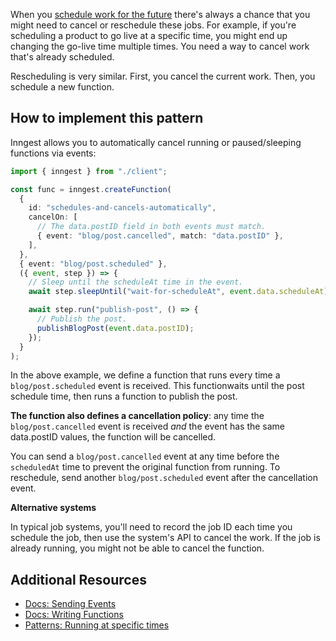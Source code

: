 When you [schedule work for the future](/patterns/running-at-specific-times) there's always a chance that you might need to cancel or reschedule these jobs.  For example, if you're scheduling a product to go live at a specific time, you might end up changing the go-live time multiple times. You need a way to cancel work that's already scheduled.

Rescheduling is very similar.  First, you cancel the current work.  Then, you schedule a new function.

## How to implement this pattern

Inngest allows you to automatically cancel running or paused/sleeping functions via events:

```typescript
import { inngest } from "./client";

const func = inngest.createFunction(
  {
    id: "schedules-and-cancels-automatically",
    cancelOn: [
      // The data.postID field in both events must match.
      { event: "blog/post.cancelled", match: "data.postID" },
    ],
  },
  { event: "blog/post.scheduled" },
  ({ event, step }) => {
    // Sleep until the scheduleAt time in the event.
    await step.sleepUntil("wait-for-scheduleAt", event.data.scheduleAt);

    await step.run("publish-post", () => {
      // Publish the post.
      publishBlogPost(event.data.postID);
    });
  }
);
```

In the above example, we define a function that runs every time a `blog/post.scheduled` event is received.  This functionwaits until the post schedule time, then runs a function to publish the post.

**The function also defines a cancellation policy**:  any time the `blog/post.cancelled` event is received _and_ the event has the same data.postID values, the function will be cancelled.

You can send a `blog/post.cancelled` event at any time before the `scheduledAt` time to prevent the original function from running. To reschedule, send another `blog/post.scheduled` event after the cancellation event.

**Alternative systems**

In typical job systems, you'll need to record the job ID each time you schedule the job, then use the system's API to cancel the work.  If the job is already running, you might not be able to cancel the function.

## Additional Resources

* [Docs: Sending Events](/docs/events?ref=patterns)
* [Docs: Writing Functions](/docs/functions?ref=patterns)
* [Patterns: Running at specific times](/patterns/running-at-specific-times)
